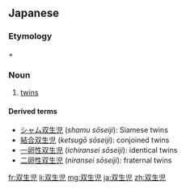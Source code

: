 ==Japanese==
{{ja-kanjitab|そう|せい|じ|yomi=o}}

===Etymology===
{{m|ja|双生|sc=Jpan|tr=sōsei||twins}} + {{m|ja|児|sc=Jpan|tr=ji||child}}

===Noun===
{{ja-noun|そうせいじ}}

# [[twin]]s

====Derived terms====
* [[シャム双生児]] (''shamu sōseiji''): Siamese twins
* [[結合双生児]] (''ketsugō sōseiji''): conjoined twins
* [[一卵性双生児]] (''ichiransei sōseiji''): identical twins
* [[二卵性双生児]] (''niransei sōseiji''): fraternal twins

[[fr:双生児]]
[[li:双生児]]
[[mg:双生児]]
[[ja:双生児]]
[[zh:双生児]]